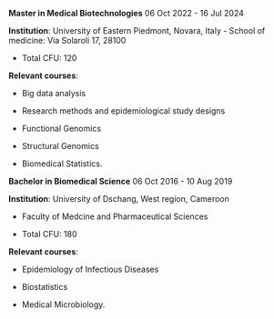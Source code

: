 **Master in Medical Biotechnologies** 06 Oct 2022 - 16 Jul 2024

**Institution**: University of Eastern Piedmont, Novara, Italy 
-   School of medicine: Via Solaroli 17, 28100

-   Total CFU: 120

**Relevant courses**:

-   Big data analysis

-   Research methods and epidemiological study designs

-   Functional Genomics

-   Structural Genomics

-   Biomedical Statistics.

         



**Bachelor in Biomedical Science** 06 Oct 2016 - 10 Aug 2019

**Institution**: University of Dschang, West region, Cameroon

-   Faculty of Medcine and Pharmaceutical Sciences

-   Total CFU: 180

**Relevant courses**:

-   Epidemiology of Infectious Diseases

-   Biostatistics

-   Medical Microbiology.
